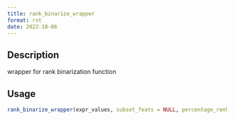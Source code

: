 ```yaml
--- 
title: rank_binarize_wrapper 
format: rst 
date: 2022-10-06 
--- 
```


## Description

wrapper for rank binarization function


## Usage

```r
rank_binarize_wrapper(expr_values, subset_feats = NULL, percentage_rank = 30)
```


